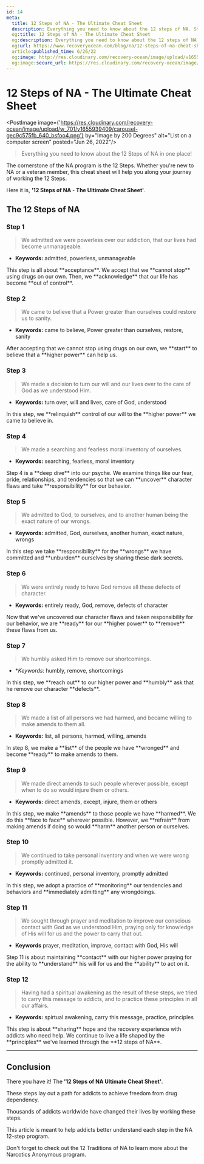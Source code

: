 ```yaml
---
id: 14
meta:
  title: 12 Steps of NA - The Ultimate Cheat Sheet
  description: Everything you need to know about the 12 steps of NA. Start your recovery journey today.
  og:title: 12 Steps of NA - The Ultimate Cheat Sheet
  og:description: Everything you need to know about the 12 steps of NA. 
  og:url: https://www.recoveryocean.com/blog/na/12-steps-of-na-cheat-sheet
  article:published_time: 6/26/22
  og:image: http://res.cloudinary.com/recovery-ocean/image/upload/v1655939409/carousel-gec9c575fb_640_bsfoo4.png
  og:image:secure_url: https://res.cloudinary.com/recovery-ocean/image/upload/v1655939409/carousel-gec9c575fb_640_bsfoo4.png
---
```


# 12 Steps of NA - The Ultimate Cheat Sheet
<PostImage image={'https://res.cloudinary.com/recovery-ocean/image/upload/w_701/v1655939409/carousel-gec9c575fb_640_bsfoo4.png'} by="Image by 200 Degrees" alt="List on a computer screen" posted="Jun 26, 2022"/>

> Everything you need to know about the 12 Steps of NA in one place!

The cornerstone of the NA program is the 12 Steps. Whether you're new to NA or a veteran member, this cheat sheet will help you along your journey of working the 12 Steps.

Here it is, **'12 Steps of NA - The Ultimate Cheat Sheet'**.

## The 12 Steps of NA

### Step 1  
> We admitted we were powerless over our addiction, that our lives had become unmanageable.

* **Keywords:** admitted, powerless, unmanageable

<div className="rounded-md bg-slate-100 p-4 mt-4">This step is all about **acceptance**. We accept that we **cannot stop** using drugs on our own. Then, we **acknowledge** that our life has become **out of control**.</div>

### Step 2  
> We came to believe that a Power greater than ourselves could restore us to sanity.

* **Keywords:** came to believe, Power greater than ourselves, restore, sanity

<div className="rounded-md bg-slate-100 p-4 mt-4">After accepting that we cannot stop using drugs on our own, we **start** to believe that a **higher power** can help us.</div>

### Step 3  
> We made a decision to turn our will and our lives over to the care of God as we understood Him.

* **Keywords:** turn over, will and lives, care of God, understood

<div className="rounded-md bg-slate-100 p-4 mt-4">In this step, we **relinquish** control of our will to the **higher power** we came to believe in.</div>

### Step 4  
> We made a searching and fearless moral inventory of ourselves.

* **Keywords:** searching, fearless, moral inventory

<div className="rounded-md bg-slate-100 p-4 mt-4">Step 4 is a **deep dive** into our psyche. We examine things like our fear, pride, relationships, and tendencies so that we can **uncover** character flaws and take **responsibility** for our behavior.</div>

### Step 5 

> We admitted to God, to ourselves, and to another human being the exact nature of our wrongs.

* **Keywords:** admitted, God, ourselves, another human, exact nature, wrongs

<div className="rounded-md bg-slate-100 p-4 mt-4">In this step we take **responsibility** for the **wrongs** we have committed and **unburden** ourselves by sharing these dark secrets.</div>

### Step 6  

> We were entirely ready to have God remove all these defects of character.

* **Keywords:** entirely ready, God, remove, defects of character

<div className="rounded-md bg-slate-100 p-4 mt-4">Now that we've uncovered our character flaws and taken responsibility for our behavior, we are **ready** for our **higher power** to **remove** these flaws from us.</div>

### Step 7  

> We humbly asked Him to remove our shortcomings.

* **Keywords:* humbly, remove, shortcomings

<div className="rounded-md bg-slate-100 p-4 mt-4">In this step, we **reach out** to our higher power and **humbly** ask that he remove our character **defects**.</div>

### Step 8  

> We made a list of all persons we had harmed, and became willing to make amends to them all.

* **Keywords:** list, all persons, harmed, willing, amends

<div className="rounded-md bg-slate-100 p-4 mt-4">In step 8, we make a **list** of the people we have **wronged** and become **ready** to make amends to them.</div>

### Step 9  

> We made direct amends to such people wherever possible, except when to do so would injure them or others.

* **Keywords:** direct amends, except, injure, them or others

<div className="rounded-md bg-slate-100 p-4 mt-4">In this step, we make **amends** to those people we have **harmed**. We do this **face to face** wherever possible. However, we **refrain** from making amends if doing so would **harm** another person or ourselves.</div>

### Step 10  

> We continued to take personal inventory and when we were wrong promptly admitted it.

* **Keywords:** continued, personal inventory, promptly admitted

<div className="rounded-md bg-slate-100 p-4 mt-4">In this step, we adopt a practice of **monitoring** our tendencies and behaviors and **immediately admitting** any wrongdoings.</div>

### Step 11 

> We sought through prayer and meditation to improve our conscious contact with God as we understood Him, praying only for knowledge of His will for us and the power to carry that out.

* **Keywords** prayer, meditation, improve, contact with God, His will

<div className="rounded-md bg-slate-100 p-4 mt-4">Step 11 is about maintaining **contact** with our higher power praying for the ability to **understand** his will for us and the **ability** to act on it.</div>

### Step 12  

> Having had a spiritual awakening as the result of these steps, we tried to carry this message to addicts, and to practice these principles in all our affairs.

* **Keywords:** spirtual awakening, carry this message, practice, principles

<div className="rounded-md bg-slate-100 p-4 mt-4">This step is about **sharing** hope and the recovery experience with addicts who need help. We continue to live a life shaped by the **principles** we've learned through the **12 steps of NA**.</div>

<hr />

## Conclusion

There you have it! The **'12 Steps of NA Ultimate Cheat Sheet'**.

These steps lay out a path for addicts to achieve freedom from drug dependency. 

Thousands of addicts worldwide have changed their lives by working these steps.

This article is meant to help addicts better understand each step in the NA 12-step program.  

Don't forget to check out the <Link to='/blog/na/12-traditions-of-na'>12 Traditions of NA</Link> to learn more about the Narcotics Anonymous program.
